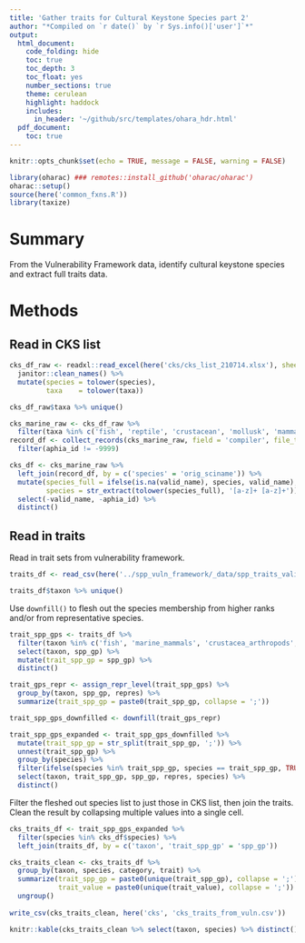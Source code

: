 ```yaml
---
title: 'Gather traits for Cultural Keystone Species part 2'
author: "*Compiled on `r date()` by `r Sys.info()['user']`*"
output: 
  html_document:
    code_folding: hide
    toc: true
    toc_depth: 3
    toc_float: yes
    number_sections: true
    theme: cerulean
    highlight: haddock
    includes: 
      in_header: '~/github/src/templates/ohara_hdr.html'
  pdf_document:
    toc: true
---
```


``` r

knitr::opts_chunk$set(echo = TRUE, message = FALSE, warning = FALSE)

library(oharac) ### remotes::install_github('oharac/oharac')
oharac::setup()
source(here('common_fxns.R'))
library(taxize)

```

# Summary

From the Vulnerability Framework data, identify cultural keystone species and extract full traits data.

# Methods

## Read in CKS list

```r
cks_df_raw <- readxl::read_excel(here('cks/cks_list_210714.xlsx'), sheet = 1) %>%
  janitor::clean_names() %>%
  mutate(species = tolower(species), 
         taxa    = tolower(taxa))

cks_df_raw$taxa %>% unique()

cks_marine_raw <- cks_df_raw %>%
  filter(taxa %in% c('fish', 'reptile', 'crustacean', 'mollusk', 'mammal'))
record_df <- collect_records(cks_marine_raw, field = 'compiler', file_tag = 'resolve_names_cks') %>%
  filter(aphia_id != -9999)

cks_df <- cks_marine_raw %>%
  left_join(record_df, by = c('species' = 'orig_sciname')) %>%
  mutate(species_full = ifelse(is.na(valid_name), species, valid_name),
         species = str_extract(tolower(species_full), '[a-z]+ [a-z]+')) %>%
  select(-valid_name, -aphia_id) %>%
  distinct()

```

## Read in traits

Read in trait sets from vulnerability framework.

```r
traits_df <- read_csv(here('../spp_vuln_framework/_data/spp_traits_valid.csv')) 

traits_df$taxon %>% unique()

```

Use `downfill()` to flesh out the species membership from higher ranks and/or from representative species.

``` r
trait_spp_gps <- traits_df %>%
  filter(taxon %in% c('fish', 'marine_mammals', 'crustacea_arthropods', 'molluscs', 'reptiles')) %>%
  select(taxon, spp_gp) %>%
  mutate(trait_spp_gp = spp_gp) %>%
  distinct()

trait_gps_repr <- assign_repr_level(trait_spp_gps) %>%
  group_by(taxon, spp_gp, repres) %>%
  summarize(trait_spp_gp = paste0(trait_spp_gp, collapse = ';'))

trait_spp_gps_downfilled <- downfill(trait_gps_repr) 

trait_spp_gps_expanded <- trait_spp_gps_downfilled %>%
  mutate(trait_spp_gp = str_split(trait_spp_gp, ';')) %>%
  unnest(trait_spp_gp) %>%
  group_by(species) %>%
  filter(ifelse(species %in% trait_spp_gp, species == trait_spp_gp, TRUE)) %>%
  select(taxon, trait_spp_gp, spp_gp, repres, species) %>%
  distinct()
```

Filter the fleshed out species list to just those in CKS list, then join the traits.  Clean the result by collapsing multiple values into a single cell.

```r
cks_traits_df <- trait_spp_gps_expanded %>%
  filter(species %in% cks_df$species) %>%
  left_join(traits_df, by = c('taxon', 'trait_spp_gp' = 'spp_gp'))

cks_traits_clean <- cks_traits_df %>%
  group_by(taxon, species, category, trait) %>%
  summarize(trait_spp_gp = paste0(unique(trait_spp_gp), collapse = ';'),
            trait_value = paste0(unique(trait_value), collapse = ';')) %>%
  ungroup()
  
write_csv(cks_traits_clean, here('cks', 'cks_traits_from_vuln.csv'))

knitr::kable(cks_traits_clean %>% select(taxon, species) %>% distinct() %>% arrange(taxon))
```

